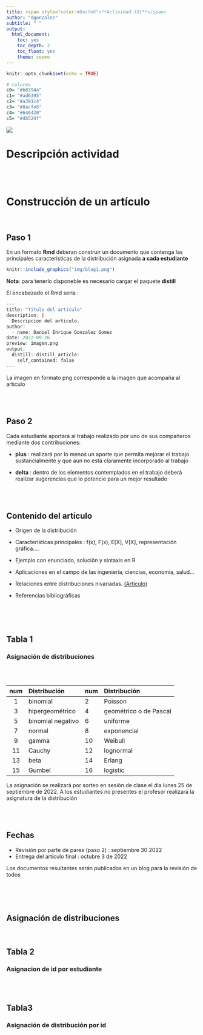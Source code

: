 ```yaml
---
title: <span style="color:#8acfe6">**Actividad 331**</span>
author: "dgonzalez"
subtitle: " " 
output:
  html_document:
    toc: yes
    toc_depth: 2
    toc_float: yes
    theme: cosmo
---
```


```r
knitr::opts_chunk$set(echo = TRUE)

# colores
c0= "#b0394a"
c1= "#ad6395"
c2= "#a391c4"
c3= "#8acfe6"
c4= "#646420"
c5= "#db524f"
```

![](img/banner3.png)

#  **Descripción actividad ** 

<br/><br/>

# **Construcción de un artículo**

<br/>

## **Paso 1**

En un formato  **Rmd** deberan construir un documento que contenga las principales caracteristicas de la distribución asignada **a cada estudiante**


```r
knitr::include_graphics("img/blog1.png")
```

**Nota**: para tenerlo disponeble es necesario cargar el paquete **distill**

El encabezado el Rmd seria :

```r
---
title: "Titulo del articulo"
description: |
  Descripcion del articulo.
author:
  - name: Daniel Enrique Gonzalez Gomez
date: 2022-09-26
preview: imagen.png
output:
  distill::distill_article:
    self_contained: false
---
```

La imagen en formato png corresponde a la imagen que acompaña al articulo


<br/><br/>

## **Paso 2**

Cada estudiante aportará al trabajo realizado por uno de sus compañeros mediante dos contribuciones:

* **plus** : realizará por lo menos un aporte que permita mejorar el trabajo sustancialmente y que aun no está claramente incorporado al trabajo

* **delta** : dentro de los elementos contemplados en el trabajo deberá realizar sugerencias que lo potencie para un mejor resultado


<br/><br/>

## **Contenido del artículo**

* Origen de la distribución
* Características principales : f(x), F(x), E[X], V[X], representación gráfica....
* Ejemplo con enunciado, solución y sintaxis en R
* Aplicaciones en el campo de las ingeniería, ciencias, economía, salud...
* Relaciones entre distribuciones nivariadas. [(Artículo)](http://www.stat.rice.edu/~dobelman/courses/texts/leemis.distributions.2008amstat.pdf)

* Referencias bibliográficas 

<br/><br/><br/>

## **Tabla 1**

### **Asignación de distribuciones** 

<br/><br/>

|num         | Distribución     |   num  |  Distribución         |
|:----------:|:-----------------|:-------| :---------------------|
| 1          | binomial   	    | 2      | Poisson               |	
| 3          | hipergeométrico  | 4      | geométrico o de Pascal|	
| 5          | binomial negativo| 6      | uniforme              |	
| 7          | normal	          | 8      | exponencial           |	
| 9          | gamma	          | 10     | Weibull               |
| 11         | Cauchy           | 12     | lognormal	           |
| 13         | beta             | 14     | Erlang	               |
| 15         | Gumbel	          | 16     | logistic              |


La asignación se realizará por sorteo en sesión de clase el dia lunes 25 de septiembre de 2022. A los estudiantes no presentes el profesor realizará la asignatura de la distribución

<br/><br/>

## **Fechas** 

* Revisión por parte de pares (paso 2) : septiembre 30  2022
* Entrega del artículo final : octubre 3 de 2022

Los documentos resultantes serán publicados en un blog para la revisión de todos

<br/><br/><br/>

## **Asignación de distribuciones**

<br/>

## **Tabla 2**

### **Asignacion de id por estudiante**

<!-- | id | nombre                           |id   | nombre                    | id  | nombre                          | -->
<!-- |:---|:---------------------------------|:----|:--------------------------|:----|:--------------------------------| -->
<!-- | 1  |Ramirez Gutierrez Emerson Armando	| 13	|Cordoba Narvaez Alejandro	| 25	|Garces Sanmartin Saray         	| -->
<!-- | 2	 |Trejos  Marulanda Joan Estibens	  | 14	|Valencia Amaya Santiago	  | 26	|Vasquez Pinilla Jean	            |  -->
<!-- | 3	 |Guerra Segura Laura	              | 15	|Peña Molina David	        | 27	|Gaitan Zambrano Luis	            | -->
<!-- | 4	 |Montero Guzman Marlon	            | 16	|Garzon Fajardo Juliana	    | 28	|Betancourth Zapata Maria Camila	| -->
<!-- | 5	 |Montaño Lopez Santiago	          | 17	|Garcia Polanco Juan	      | 29	|Muñoz Rodriguez Yeison	          | -->
<!-- | 6	 |Lozano Escobar Juan	              | 18	|Torres Martinez Dana	      | 30	|Torres Murcia Brenda	            | -->
<!-- | 7	 |Olarte Lopez Camila	              | 19	|Hurtado Bustos Sebastian	  | 31	|Valencia Garcia Juan	            | -->
<!-- | 8	 |Gonzalez Mejia Isabella	          | 20	|Herran Robledo Alejandra	  | 32	|Vargas Garcia Alvaro	            | -->
<!-- | 9	 |Quintero Moreno Gabriela	        | 21	|Izquierdo Cabrera Daniel	  | 33	|Valencia Sanchez Jesus	          | -->
<!-- | 10 |Rico Aragon Gabriel	              | 22	|Andrade Vargas Jose	      | 34	|Caicedo Garcia Heber	            | -->
<!-- | 11 |Lopez Abella Juan	                | 23	|Lozano Arcila Maria	      | 35	|Marin Hincapie Juan	            | -->
<!-- | 12 |Valencia Piedrahita Maria	        | 24	|Ruiz Calero Santiago	      |	36  |EscobarIsaac                     | -->
<!-- |37  | Chapid Willian David             |     |                           |                                       | -->

<br/><br/>

## **Tabla3**

### **Asignación de distribución por id**

<!-- |	id   |  modelo| id   |modelo  | id   |modelo  | -->
<!-- |:----:|:------:|:----:|:------:|:----:|:------:| -->
<!-- |	1	   |	9	    |	13	 |	10	  |	25	 |	10	  | -->
<!-- |	2	   |	14	  |	14 	 |	15	  |	26	 |	1	    | -->
<!-- |	3	   |	11	  |	15	 |	1	    |	27	 |	5	    | -->
<!-- |	4	   |	2	    |	16	 |	2	    |	28	 |	8   	| -->
<!-- |	5  	 |	7	    |	17	 |	9	    |	29	 |	3	    | -->
<!-- |	6	   |	3	    |	18	 |	12	  |	30	 |	11	  | -->
<!-- |	7	   |	16	  |	19	 |	4	    |	31	 |	12  	| -->
<!-- |	8	   |	4	    |	20	 |	7	    |	32	 |	5	    | -->
<!-- |	9	   |	16	  |	21	 |	6	    |	33	 |	7	    | -->
<!-- |	10	 |	3	    |	22	 |	15	  |	34	 |	14 	  | -->
<!-- |	11	 |	6	    |	23	 |	13	  |	35	 |	5	    | -->
<!-- |	12	 |	8	    |	24	 |	1	    |	36	 |	13	  | -->
<!-- |      |        |      |        | 37   |   8    | -->


<br/><br/>

<!-- **Nota**:  -->

<!-- Como ejemplo da la asignación de los modelos, el **id = 1** corresponde al primer estudiante de la **Tabla 2** le corresponde el **modelo 9 : gamma** de la **Tabla 1**. Lo cual indica que a Emerson Ramirez le corresponde realizar un artículo sobre el modelo gamma -->














